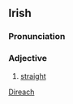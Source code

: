 ==Irish==
===Pronunciation===
{{IPA|[d&#690;iːr&#690;əx]}}
===Adjective===
#[[straight]]

[[Category:Irish language|Direach]]